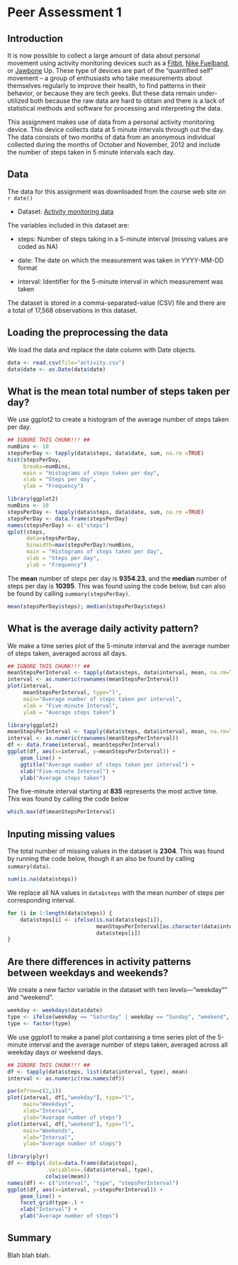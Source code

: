 Peer Assessment 1
========================================================

## Introduction ##

It is now possible to collect a large amount of data about personal movement
using activity monitoring devices such as a [Fitbit][fitbit], [Nike
Fuelband][fuelband], or [Jawbone][jawbone] Up. These type of devices are part of
the “quantified self” movement – a group of enthusiasts who take measurements
about themselves regularly to improve their health, to find patterns in their
behavior, or because they are tech geeks. But these data remain under-utilized
both because the raw data are hard to obtain and there is a lack of statistical
methods and software for processing and interpreting the data.

This assignment makes use of data from a personal activity monitoring device.
This device collects data at 5 minute intervals through out the day. The data
consists of two months of data from an anonymous individual collected during the
months of October and November, 2012 and include the number of steps taken in 5
minute intervals each day.

## Data ##

The data for this assignment was downloaded from the course web site on `r date()`

* Dataset: [Activity monitoring data][data]

The variables included in this dataset are:

* steps: Number of steps taking in a 5-minute interval (missing values are coded as NA)

* date: The date on which the measurement was taken in YYYY-MM-DD format

* interval: Identifier for the 5-minute interval in which measurement was taken

The dataset is stored in a comma-separated-value (CSV) file and there are a
total of 17,568 observations in this dataset.

## Loading the preprocessing the data ##

We load the data and replace the date column with Date objects.

```r
data <- read.csv(file="activity.csv")
data$date <- as.Date(data$date)
```

## What is the mean total number of steps taken per day? ##
We use ggplot2 to create a histogram of the average number of steps taken per day.

```r
## IGNORE THIS CHUNK!!! ##
numBins <- 10
stepsPerDay <- tapply(data$steps, data$date, sum, na.rm =TRUE)
hist(stepsPerDay,
     breaks=numBins,
     main = "Histograms of steps taken per day",
     xlab = "Steps per day",
     ylab = "Frequency")
```

```r
library(ggplot2)
numBins <- 10
stepsPerDay <- tapply(data$steps, data$date, sum, na.rm =TRUE)
stepsPerDay <- data.frame(stepsPerDay)
names(stepsPerDay) <- c("steps")
qplot(steps,
      data=stepsPerDay,
      binwidth=max(stepsPerDay)/numBins,
      main = "Histograms of steps taken per day",
      xlab = "Steps per day",
      ylab = "Frequency")
```

The **mean** number of steps per day is **9354.23**, and the **median** number of
steps per day is **10395**.  This was found using the code below, but can also be found by calling `summary(stepsPerDay)`.

```r
mean(stepsPerDay$steps); median(stepsPerDay$steps)
```


## What is the average daily activity pattern? ##

We make a time series plot of the 5-minute interval and the
average number of steps taken, averaged across all days.

```r
## IGNORE THIS CHUNK!!! ##
meanStepsPerInterval <- tapply(data$steps, data$interval, mean, na.rm=TRUE)
interval <- as.numeric(rownames(meanStepsPerInterval))
plot(interval,
     meanStepsPerInterval, type="l",
     main="Average number of steps taken per interval",
     xlab = "Five-minute Interval",
     ylab = "Average steps taken")
```

```r
library(ggplot2)
meanStepsPerInterval <- tapply(data$steps, data$interval, mean, na.rm=TRUE)
interval <- as.numeric(rownames(meanStepsPerInterval))
df <- data.frame(interval, meanStepsPerInterval)
ggplot(df, aes(x=interval, y=meanStepsPerInterval)) +
    geom_line() +
    ggtitle("Average number of steps taken per interval") +
    xlab("Five-minute Interval") +
    ylab("Average steps taken")
```

The five-minute interval starting at **835** represents the most active time.  This was found by calling the code below

```r
which.max(df$meanStepsPerInterval)
```

## Inputing missing values ##

The total number of missing values in the dataset is **2304**.  This was found by running the code below, though it an also be found by calling `summary(data)`.

```r
sum(is.na(data$steps))
```

We replace all NA values in `data$steps` with the mean number of steps per
corresponding interval.

```r
for (i in 1:length(data$steps)) {
    data$steps[i] <- ifelse(is.na(data$steps[i]),
                            meanStepsPerInterval[as.character(data$interval[i])],
                            data$steps[i])
}
```


## Are there differences in activity patterns between weekdays and weekends? ##

We create a new factor variable in the dataset with two levels---"weekday"" and
"weekend".

```r
weekday <- weekdays(data$date)
type <- ifelse(weekday == "Saturday" | weekday == "Sunday", "weekend", "weekday")
type <- factor(type)
```

We use ggplot1 to make a panel plot containing a time series plot of the
5-minute interval and the average number of steps taken, averaged
across all weekday days or weekend days.

```r
## IGNORE THIS CHUNK!!! ##
df <- tapply(data$steps, list(data$interval, type), mean)
interval <- as.numeric(row.names(df))

par(mfrow=c(2,1))
plot(interval, df[,"weekday"], type="l",
     main="Weekdays",
     xlab="Interval",
     ylab="Average number of steps")
plot(interval, df[,"weekend"], type="l",
     main="Weekends",
     xlab="Interval",
     ylab="Average number of steps")
```

```r
library(plyr)
df <- ddply(.data=data.frame(data$steps),
            .variables=.(data$interval, type),
            colwise(mean))
names(df) <- c("interval", "type", "stepsPerInterval")
ggplot(df, aes(x=interval, y=stepsPerInterval)) +
    geom_line() +
    facet_grid(type~.) +
    xlab("Interval") +
    ylab("Average number of steps")
```

## Summary ##

Blah blah blah.

[fitbit]: http://www.fitbit.com
[fuelband]: http://www.nike.com/us/en_us/c/nikeplus-fuelband
[jawbone]: https://jawbone.com/up
[data]: https://d396qusza40orc.cloudfront.net/repdata%2Fdata%2Factivity.zip
